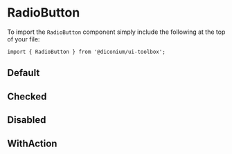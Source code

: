 
<Meta of={RadioStories} />

# RadioButton

To import the `RadioButton` component simply include the following at the top of your file:

```
import { RadioButton } from '@diconium/ui-toolbox';
```

## Default

<Canvas of={RadioStories.Default} />

## Checked

<Canvas of={RadioStories.Checked} />

## Disabled

<Canvas of={RadioStories.Disabled} />

## WithAction

<Canvas of={RadioStories.WithAction} />
